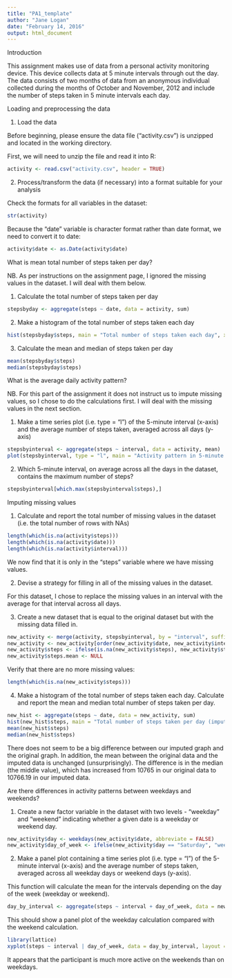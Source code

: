 ```yaml
---
title: "PA1_template"
author: "Jane Logan"
date: "February 14, 2016"
output: html_document
---
```

Introduction

This assignment makes use of data from a personal activity monitoring device. This device collects data at 5 minute intervals through out the day. The data consists of two months of data from an anonymous individual collected during the months of October and November, 2012 and include the number of steps taken in 5 minute intervals each day.

Loading and preprocessing the data

1. Load the data

Before beginning, please ensure the data file ("activity.csv") is unzipped and located in the working directory.

First, we will need to unzip the file and read it into R:
```r
activity <- read.csv("activity.csv", header = TRUE)
```

2. Process/transform the data (if necessary) into a format suitable for your analysis

Check the formats for all variables in the dataset:
```r
str(activity)
```

Because the "date" variable is character format rather than date format, we need to convert it to date:
```r
activity$date <- as.Date(activity$date)
```

What is mean total number of steps taken per day?

NB. As per instructions on the assignment page, I ignored the missing values in the dataset. I will deal with them below.

1. Calculate the total number of steps taken per day
```r
stepsbyday <- aggregate(steps ~ date, data = activity, sum)
```

2. Make a histogram of the total number of steps taken each day
```r
hist(stepsbyday$steps, main = "Total number of steps taken each day", xlab = "")
```

3. Calculate the mean and median of steps taken per day
```r
mean(stepsbyday$steps)
median(stepsbyday$steps)
```

What is the average daily activity pattern?

NB. For this part of the assignment it does not instruct us to impute missing values, so I chose to do the calculations first. I will deal with the missing values in the next section.

1. Make a time series plot (i.e. type = "l") of the 5-minute interval (x-axis) and the average number of steps taken, averaged across all days (y-axis)
```r
stepsbyinterval <- aggregate(steps ~ interval, data = activity, mean)
plot(stepsbyinterval, type = "l", main = "Activity pattern in 5-minute intervals", xlab = "5-minute interval")
```

2. Which 5-minute interval, on average across all the days in the dataset, contains the maximum number of steps?
```r
stepsbyinterval[which.max(stepsbyinterval$steps),]
```


Imputing missing values

1. Calculate and report the total number of missing values in the dataset (i.e. the total number of rows with NAs)
```r
length(which(is.na(activity$steps)))
length(which(is.na(activity$date)))
length(which(is.na(activity$interval)))
```

We now find that it is only in the "steps" variable where we have missing values.

2. Devise a strategy for filling in all of the missing values in the dataset.

For this dataset, I chose to replace the missing values in an interval with the average for that interval across all days.

3. Create a new dataset that is equal to the original dataset but with the missing data filled in.
```r
new_activity <- merge(activity, stepsbyinterval, by = "interval", suffixes = c("", ".mean"))
new_activity <- new_activity[order(new_activity$date, new_activity$interval),]
new_activity$steps <- ifelse(is.na(new_activity$steps), new_activity$steps.mean, new_activity$steps)
new_activity$steps.mean <- NULL
```

Verify that there are no more missing values:
```r
length(which(is.na(new_activity$steps)))
```

4. Make a histogram of the total number of steps taken each day. Calculate and report the mean and median total number of steps taken per day.
```r
new_hist <- aggregate(steps ~ date, data = new_activity, sum)
hist(new_hist$steps, main = "Total number of steps taken per day (imputed)", xlab = "Steps")
mean(new_hist$steps)
median(new_hist$steps)
```

There does not seem to be a big difference between our imputed graph and the original graph. In addition, the mean between the original data and the imputed data is unchanged (unsurprisingly). The difference is in the median (the middle value), which has increased from 10765 in our original data to 10766.19 in our imputed data.

Are there differences in activity patterns between weekdays and weekends?

1. Create a new factor variable in the dataset with two levels - "weekday" and "weekend" indicating whether a given date is a weekday or weekend day.
```r
new_activity$day <- weekdays(new_activity$date, abbreviate = FALSE)
new_activity$day_of_week <- ifelse(new_activity$day == "Saturday", "weekend", ifelse(new_activity$day == "Sunday", "weekend", "weekday"))
```

2. Make a panel plot containing a time series plot (i.e. type = "l") of the 5-minute interval (x-axis) and the average number of steps taken, averaged across all weekday days or weekend days (y-axis).

This function will calculate the mean for the intervals depending on the day of the week (weekday or weekend).
```r
day_by_interval <- aggregate(steps ~ interval + day_of_week, data = new_activity, mean)
```

This should show a panel plot of the weekday calculation compared with the weekend calculation.
```r
library(lattice)
xyplot(steps ~ interval | day_of_week, data = day_by_interval, layout = c(1,2), type = "l")
```

It appears that the participant is much more active on the weekends than on weekdays.